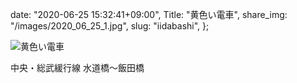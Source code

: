   date: "2020-06-25 15:32:41+09:00",
  Title: "黄色い電車",
  share_img: "/images/2020_06_25_1.jpg",
  slug: "iidabashi",
};

![黄色い電車](/images/2020_06_25_1.jpg)

<span className="caption">中央・総武緩行線 水道橋〜飯田橋</span>
